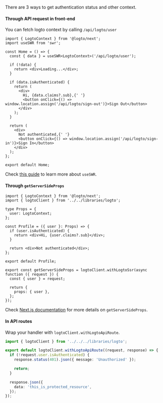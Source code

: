There are 3 ways to get authentication status and other context.

#### Through API request in front-end

You can fetch logto context by calling `/api/logto/user`

```tsx
import { LogtoContext } from '@logto/next';
import useSWR from 'swr';

const Home = () => {
  const { data } = useSWR<LogtoContext>('/api/logto/user');

  if (!data) {
    return <div>Loading...</div>;
  }

  if (data.isAuthenticated) {
    return (
      <div>
        Hi, {data.claims?.sub},{' '}
        <button onClick={() => window.location.assign('/api/logto/sign-out')}>Sign Out</button>
      </div>
    );
  }

  return (
    <div>
      Not authenticated,{' '}
      <button onClick={() => window.location.assign('/api/logto/sign-in')}>Sign In</button>
    </div>
  );
};

export default Home;
```

Check [this guide](https://swr.vercel.app/docs/getting-started) to learn more about `useSWR`.

#### Through `getServerSideProps`

```tsx
import { LogtoContext } from '@logto/next';
import { logtoClient } from '../../libraries/logto';

type Props = {
  user: LogtoContext;
};

const Profile = ({ user }: Props) => {
  if (user.isAuthenticated) {
    return <div>Hi, {user.claims?.sub}</div>;
  }

  return <div>Not authenticated</div>;
};

export default Profile;

export const getServerSideProps = logtoClient.withLogtoSsr(async function ({ request }) {
  const { user } = request;

  return {
    props: { user },
  };
});
```

Check [Next.js documentation](https://nextjs.org/docs/basic-features/data-fetching/get-server-side-props) for more details on `getServerSideProps`.

#### In API routes

Wrap your handler with `logtoClient.withLogtoApiRoute`.

```ts
import { logtoClient } from '../../../libraries/logto';

export default logtoClient.withLogtoApiRoute((request, response) => {
  if (!request.user.isAuthenticated) {
    response.status(401).json({ message: 'Unauthorized' });

    return;
  }

  response.json({
    data: 'this_is_protected_resource',
  });
});
```

